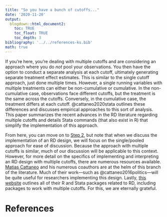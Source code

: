 ```yaml
---
title: "So you have a bunch of cutoffs..."
date: '2020-11-20'
output: 
  blogdown::html_document2:
    toc: TRUE
    toc_float: TRUE
    toc_depth: 3
bibliography: '../../references-ks.bib'
math: true
---
```


If you're here, you're dealing with multiple cutoffs and are considering an approach where you do *not* pool your observations.  You then have the option to conduct a separate analysis at each cutoff, ultimately generating separate treatment effect estimates. This is similar to the single cutoff approach, just done multiple times.  However, a single running variables with multiple treatments can either be non-cumulative or cumulative.  In the non-cumulative case, observations face different cutoffs, but the treatment is the same across the cutoffs.  Conversely, in the cumulative case, the treatment differs at each cutoff.   @cattaneo2020stata outlines these differences and discusses empirical approaches to this sort of analysis. This paper summarizes the recent advances in the RD literature regarding multiple cutoffs and details Stata commands (that also exist in R) that simplify the implementation of this approach. 

From here, you can move on to [Step 2](/rd/step2_overview), but note that when we discuss the implementation of an RD design, we will focus on the single/pooled approach for ease of discussion.  Because the approach with multiple cutoffs is similar, much of our discussion will be applicable to this context. However, for more detail on the specifics of implementing and interpreting an RD design with multiple cutoffs, there are numerous resources available.  [Matias Cattaneo](https://cattaneo.princeton.edu/home) and his numerous coauthors are at the helm of this branch of the literature.  Much of their work---such as @cattaneo2016politics---will be quite useful for researchers implementing this design.  Lastly, [this website](https://rdpackages.github.io/) outlines all of their R and Stata packages related to RD, including packages to work with multiple cutoffs.  For this, we are eternally grateful. 





# References